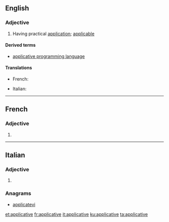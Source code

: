 ==English==

===Adjective===
{{en-adj}}

# Having practical [[application]]; [[applicable]]

====Derived terms====
* [[applicative programming language]]

====Translations====
{{trans-top|having practical application}}
* French: {{t+|fr|applicatif}}
{{trans-mid}}
* Italian: {{t|it|applicativo}}
{{trans-bottom}}

----

==French==

===Adjective===
{{fr-adj-form}} {{g|f}}

# {{feminine of|applicatif|lang=fr}}

----

==Italian==

===Adjective===
{{head|it|adjective form}}

# {{feminine plural of|applicativo|lang=it}}

===Anagrams===
* [[applicatevi#Italian|applicatevi]]

[[et:applicative]]
[[fr:applicative]]
[[it:applicative]]
[[ku:applicative]]
[[ta:applicative]]